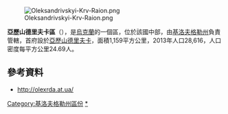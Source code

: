 [[Image:Oleksandrivskyi-Krv-Raion.png|right]]

{{Coord|48|52|51|N|32|15|30|E|display=title}}

'''亞歷山德里夫卡區'''（{{lang-uk|Олександрівський район}}），是[[烏克蘭|烏克蘭]]的一個區，位於該國中部，由[[基洛夫格勒州|基洛夫格勒州]]負責管轄，首府設於[[亞歷山德里夫卡_(基洛夫格勒州)|亞歷山德里夫卡]]，面積1,159平方公里，2013年人口28,616，人口密度每平方公里24.69人。

==參考資料==
* http://olexrda.at.ua/ {{Wayback|url=http://olexrda.at.ua/ |date=20201204204059 }}

{{DEFAULTSORT:Олександрівський район}}
[[Category:基洛夫格勒州區份|Category:基洛夫格勒州區份]]
[[Category:亞歷山德里夫卡區|*]]


{{Kirovohrad-geo-stub}}